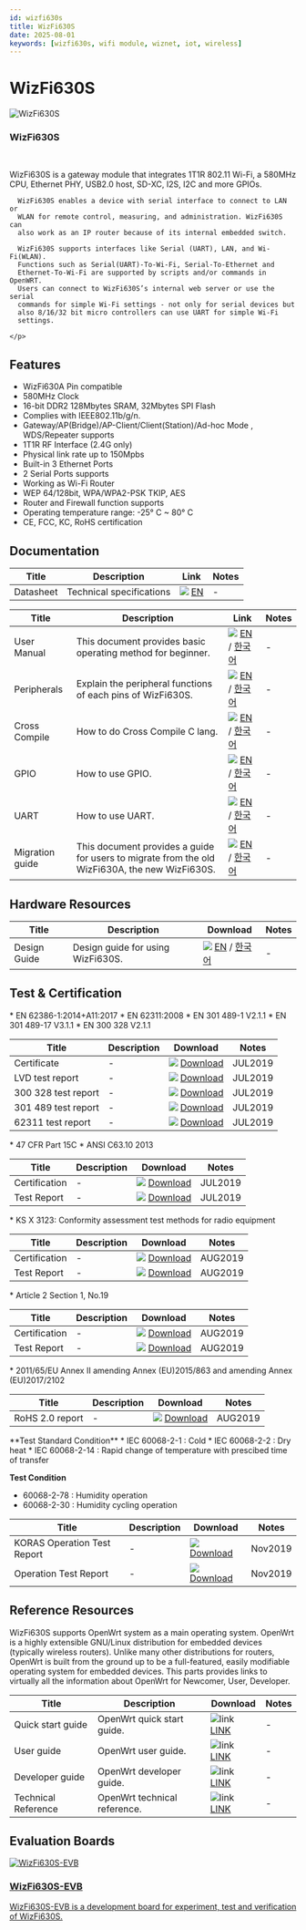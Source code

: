 ```yaml
---
id: wizfi630s
title: WizFi630S
date: 2025-08-01
keywords: [wizfi630s, wifi module, wiznet, iot, wireless]
---
```



# WizFi630S
<div className="main-card">
  <img src="/img/products/wizfi630s/500k_wizfi630s_top.png" alt="WizFi630S" />
  <div>
    <h3>WizFi630S</h3>
    <br />
    <p>
      WizFi630S is a gateway module that integrates 1T1R 802.11 Wi-Fi, a
      580MHz CPU, Ethernet PHY, USB2.0 host, SD-XC, I2S, I2C and more GPIOs.

      WizFi630S enables a device with serial interface to connect to LAN or
      WLAN for remote control, measuring, and administration. WizFi630S can
      also work as an IP router because of its internal embedded switch.

      WizFi630S supports interfaces like Serial (UART), LAN, and Wi-Fi(WLAN).
      Functions such as Serial(UART)-To-Wi-Fi, Serial-To-Ethernet and
      Ethernet-To-Wi-Fi are supported by scripts and/or commands in OpenWRT.
      Users can connect to WizFi630S’s internal web server or use the serial
      commands for simple Wi-Fi settings - not only for serial devices but
      also 8/16/32 bit micro controllers can use UART for simple Wi-Fi
      settings.

    </p>
  </div>
</div>

## Features

  - WizFi630A Pin compatible
  - 580MHz Clock
  - 16-bit DDR2 128Mbytes SRAM, 32Mbytes SPI Flash
  - Complies with IEEE802.11b/g/n.
  - Gateway/AP(Bridge)/AP-Client/Client(Station)/Ad-hoc Mode ,
    WDS/Repeater supports 
  - 1T1R RF Interface (2.4G only)
  - Physical link rate up to 150Mpbs 
  - Built-in 3 Ethernet Ports
  - 2 Serial Ports supports 
  - Working as Wi-Fi Router 
  - WEP 64/128bit, WPA/WPA2-PSK TKIP, AES
  - Router and Firewall function supports
  - Operating temperature range: -25° C \~ 80° C
  - CE, FCC, KC, RoHS certification

## Documentation

<Tabs groupId="Documentation">
  <TabItem value="technical" label="Technical Documents" default>

  | Title | Description | Link | Notes |
  |-------|-------------|------|-------|
  | Datasheet | Technical specifications | ![](\img\products\w5500\w5500_evb\icons\docs_icon_small.png) [EN](/img/products/wizfi630s/wizfi630s_ds/wizfi630s_datasheet_en_v1_0_.pdf) | - |

  </TabItem>

  <TabItem value="guide" label="Guide">

  | Title | Description | Link | Notes |
  |-------|-------------|------|-------|
  | User Manual | This document provides basic operating method for beginner. | ![](\img\products\w5500\w5500_evb\icons\docs_icon_small.png) [EN](/img/products/wizfi630s/wizfi630s_ug/wizfi630s_user_manual_en_v1_1_.pdf) / [한국어](/img/products/wizfi630s/wizfi630s_ug/wizfi630s_user_manual_kr_v1_1_.pdf) | - |
  | Peripherals |  Explain the peripheral functions of each pins of WizFi630S. | ![](\img\products\w5500\w5500_evb\icons\docs_icon_small.png) [EN](/img/products/wizfi630s/wizfi630s_ug/wizfi630s_guide_peripherals_en_v1_2_.pdf) / [한국어](/img/products/wizfi630s/wizfi630s_ug/wizfi630s_guide_peripherals_kr_v1_2_.pdf) | - |
  | Cross Compile |  How to do Cross Compile C lang. | ![](\img\products\w5500\w5500_evb\icons\docs_icon_small.png) [EN](/img/products/wizfi630s/wizfi630s_ug/wizfi630s_guide_c_cross_compile_en_v1_0_.pdf) / [한국어](/img/products/wizfi630s/wizfi630s_ug/wizfi630s_guide_c_cross_compile_kr_v1_0_.pdf) | - |
  | GPIO |  How to use GPIO. | ![](\img\products\w5500\w5500_evb\icons\docs_icon_small.png) [EN](/img/products/wizfi630s/wizfi630s_ug/wizfi630s_guide_howto_gpio_en_v1_0_.pdf) / [한국어](/img/products/wizfi630s/wizfi630s_ug/wizfi630s_guide_howto_gpio_kr_v1_0_.pdf) | - |
  | UART |  How to use UART. | ![](\img\products\w5500\w5500_evb\icons\docs_icon_small.png) [EN](/img/products/wizfi630s/wizfi630s_ug/wizfi630s_guide_howto_uart_en_v1_0_.pdf) / [한국어](/img/products/wizfi630s/wizfi630s_ug/wizfi630s_guide_howto_uart_kr_v1_0_.pdf) | - |
  | Migration guide |  This document provides a guide for users to migrate from the old WizFi630A, the new WizFi630S. | ![](\img\products\w5500\w5500_evb\icons\docs_icon_small.png) [EN](/img/products/wizfi630s/wizfi630s_ds/wizfi630s_guide_migration_wizfi630a_to_wizfi630s_en_v1_0_.pdf) / [한국어](/img/products/wizfi630s/wizfi630s_ds/wizfi630s_guide_migration_wizfi630a_to_wizfi630s_kr_v1_0_.pdf) | - |
  
  </TabItem>
</Tabs>

## Hardware Resources

| Title | Description | Download | Notes |
|-------|-------------|----------|-------|
| Design Guide | Design guide for using WizFi630S. | ![](\img\products\w5500\w5500_evb\icons\docs_icon_small.png) [EN](/img/products/wizfi630s/wizfi630s_hw/wizfi630s_hw_design_guide_en_v1_0_.pdf) / [한국어](/img/products/wizfi630s/wizfi630s_hw/wizfi630s_hw_design_guide_kr_v1_0_.pdf) | - |

## Test & Certification

<Tabs groupId="Test & Certification">
  <TabItem value="ce" label="CE" default>
  * EN 62386-1:2014+A11:2017
  * EN 62311:2008
  * EN 301 489-1 V2.1.1
  * EN 301 489-17 V3.1.1
  * EN 300 328 V2.1.1

  | Title | Description                        | Download      | Notes |
  |-------|------------------------------------|---------------|-------|
  | Certificate | - | ![](\img\products\w5500\w5500_evb\icons\docs_icon_small.png) [Download](/img/products/wizfi630s/wizfi630s_cert/wizfi630s_ce_certificate.pdf) | JUL2019 |
  | LVD test report | - | ![](\img\products\w5500\w5500_evb\icons\docs_icon_small.png) [Download](/img/products/wizfi630s/wizfi630s_cert/wizfi630s_ce_test_report_lvd.pdf) | JUL2019 |
  | 300 328 test report | - | ![](\img\products\w5500\w5500_evb\icons\docs_icon_small.png) [Download](/img/products/wizfi630s/wizfi630s_cert/wizfi630s_ce_test_report_300_328.pdf) | JUL2019 |
  | 301 489 test report | - | ![](\img\products\w5500\w5500_evb\icons\docs_icon_small.png) [Download](/img/products/wizfi630s/wizfi630s_cert/wizfi630s_ce_test_report_301_489.pdf) | JUL2019 |
  | 62311 test report | - | ![](\img\products\w5500\w5500_evb\icons\docs_icon_small.png) [Download](/img/products/wizfi630s/wizfi630s_cert/wizfi630s_ce_test_report_62311.pdf) | JUL2019 |
  </TabItem>
  <TabItem value="fcc" label="FCC">
  * 47 CFR Part 15C
  * ANSI C63.10 2013

  | Title | Description                        | Download      | Notes |
  |-------|------------------------------------|---------------|-------|
  | Certification | - | ![](\img\products\w5500\w5500_evb\icons\docs_icon_small.png) [Download](/img/products/wizfi630s/wizfi630s_cert/wizfi630s_fcc_certificate.pdf) | JUL2019 |
  | Test Report | - | ![](\img\products\w5500\w5500_evb\icons\docs_icon_small.png) [Download](/img/products/wizfi630s/wizfi630s_cert/wizfi630s_fcc_test_report.pdf) | JUL2019 |
  </TabItem>
  <TabItem value="kc" label="KC">
  * KS X 3123: Conformity assessment test methods for radio equipment

  | Title | Description                        | Download      | Notes |
  |-------|------------------------------------|---------------|-------|
  | Certification | - | ![](\img\products\w5500\w5500_evb\icons\docs_icon_small.png) [Download](/img/products/wizfi630s/wizfi630s_cert/wizfi630s_kc_certificate.pdf) | AUG2019 |
  | Test Report | - | ![](\img\products\w5500\w5500_evb\icons\docs_icon_small.png) [Download](/img/products/wizfi630s/wizfi630s_cert/wizfi630s_kc_test_report.pdf) | AUG2019 |
  </TabItem>
  <TabItem value="j-mic" label="J-MIC(TELEC)">
  * Article 2 Section 1, No.19

  | Title | Description                        | Download      | Notes |
  |-------|------------------------------------|---------------|-------|
  | Certification | - | ![](\img\products\w5500\w5500_evb\icons\docs_icon_small.png) [Download](/img/products/wizfi630s/wizfi630s_cert/wizfi630s_japan_mic_telec_certificate.pdf) | AUG2019 |
  | Test Report | - | ![](\img\products\w5500\w5500_evb\icons\docs_icon_small.png) [Download](/img/products/wizfi630s/wizfi630s_cert/wizfi630s_japan_mic_telec_test_report.pdf) | AUG2019 |
  </TabItem>
  <TabItem value="rohs" label="RoHS">
  * 2011/65/EU Annex II amending Annex (EU)2015/863 and amending Annex (EU)2017/2102

  | Title | Description                        | Download      | Notes |
  |-------|------------------------------------|---------------|-------|
  | RoHS 2.0 report | - | ![](\img\products\w5500\w5500_evb\icons\docs_icon_small.png) [Download](/img/products/wizfi630s/wizfi630s_cert/wizfi630s_rohs_test_report.pdf) | AUG2019 |
  </TabItem>
  <TabItem value="reliability" label="Reliability">
   **Test Standard Condition**
   * IEC 60068-2-1 : Cold
   * IEC 60068-2-2 : Dry heat
   * IEC 60068-2-14 : Rapid change of temperature with prescibed time of transfer

   **Test Condition**
   * 60068-2-78 : Humidity operation
   * 60068-2-30 : Humidity cycling operation

  | Title | Description                        | Download      | Notes |
  |-------|------------------------------------|---------------|-------|
  | KORAS Operation Test Report | - | ![](\img\products\w5500\w5500_evb\icons\docs_icon_small.png) [Download](/img/products/wizfi630s/wizfi630s_cert/2019-0009k_wizfi630s_koras_operation_test_report_60068-2-1_2-2_2-14_en.pdf) | Nov2019 |
  | Operation Test Report | - | ![](\img\products\w5500\w5500_evb\icons\docs_icon_small.png) [Download](/img/products/wizfi630s/wizfi630s_cert/2019-0535f_wizfi630s_operation_test_report_reliability_test_en.pdf) | Nov2019 |
  </TabItem>
</Tabs>



## Reference Resources
WizFi630S supports OpenWrt system as a main operating system. OpenWrt is
a highly extensible GNU/Linux distribution for embedded devices
(typically wireless routers). Unlike many other distributions for
routers, OpenWrt is built from the ground up to be a full-featured,
easily modifiable operating system for embedded devices.
This parts provides links to virtually all the information about OpenWrt for Newcomer, User, Developer.

| Title | Description | Download | Notes |
|-------|-------------|----------|-------|
| Quick start guide | OpenWrt quick start guide. | ![link](\img\link.png) [LINK](https://openwrt.org/docs/guide-quick-start/start) | - |
| User guide | OpenWrt user guide. | ![link](\img\link.png) [LINK](https://openwrt.org/docs/guide-user/start) | - |
| Developer guide | OpenWrt developer guide. | ![link](\img\link.png) [LINK](https://openwrt.org/docs/guide-developer/start) | - |
| Technical Reference | OpenWrt technical reference. | ![link](\img\link.png) [LINK](https://openwrt.org/docs/techref/start) | - |


## Evaluation Boards

  <div className="link-card">
  <a
    href="/Product/Modules/Wi-Fi-Module/WizFi630S/wizfi630_evb"
    target="_blank"
    rel="noopener noreferrer"
    className="link-card-content"
  >
    <img src="/img/products/wizfi630s/500k_wizfi630s_evb_top.png" alt="WizFi630S-EVB" />
    <div>
      <h3>WizFi630S-EVB</h3>
      <p>
        WizFi630S-EVB is a development board for experiment, test and verification of WizFi630S.
      </p>
    </div>
  </a>
  </div>